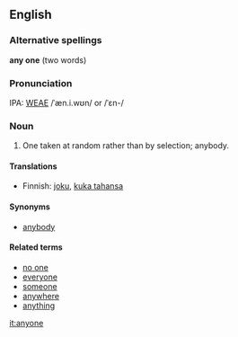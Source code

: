 ==English==
===Alternative spellings===
'''any one''' (two words)

===Pronunciation===
IPA: [[WEAE]] /ˈæn.i.wʊn/ or /ˈɛn-/

===Noun===
# One taken at random rather than by selection; anybody.
<!-- material copied from Webster's Revised Unabridged Dictionary (1913) -->

==== Translations ====

* Finnish: [[joku]], [[kuka tahansa]]

==== Synonyms ====
*[[anybody]]

====Related terms====
*[[no one]]
*[[everyone]]
*[[someone]]
*[[anywhere]]
*[[anything]]

[[it:anyone]]